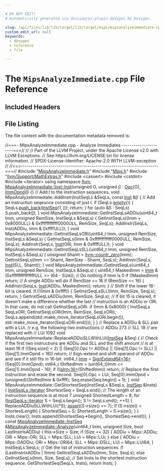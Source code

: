 ```yaml
---

# DO NOT EDIT!
# Automatically generated via docusaurus-plugin-doxygen by Doxygen.

slug: /api/files/lib/lib/target/lib/target/mips/mipsanalyzeimmediate-cpp
custom_edit_url: null
keywords:
  - doxygen
  - reference
  - file

---
```





# The `MipsAnalyzeImmediate.cpp` File Reference

<DoxygenPage pluginConfig={pluginConfig}>



## Included Headers

<IncludesList>
<IncludesListItem
  filePath="MipsAnalyzeImmediate.h"
  permalink="/docs/api/files/lib/lib/target/lib/target/mips/mipsanalyzeimmediate-h"
  isLocal="true" />
<IncludesListItem
  filePath="Mips.h"
  permalink="/docs/api/files/lib/lib/target/lib/target/mips/mips-h"
  isLocal="true" />
<IncludesListItem
  filePath="llvm/Support/MathExtras.h"
  permalink="/docs/api/files/include/include/llvm/include/llvm/support/mathextras-h"
  isLocal="true" />
<IncludesListItem
  filePath="cassert"
  permalink=""
  isLocal="false" />
<IncludesListItem
  filePath="cstdint"
  permalink=""
  isLocal="false" />
<IncludesListItem
  filePath="iterator"
  permalink=""
  isLocal="false" />
</IncludesList>


## File Listing

The file content with the documentation metadata removed is:

<ProgramListing>

<Link id="l00001" /><CodeLine lineNumber="1"><Highlight kind="comment">//===- MipsAnalyzeImmediate.cpp - Analyze Immediates ----------------------===//</Highlight><Highlight kind="normal"></Highlight></CodeLine>
<Link id="l00002" /><CodeLine lineNumber="2"><Highlight kind="normal"></Highlight><Highlight kind="comment">//</Highlight><Highlight kind="normal"></Highlight></CodeLine>
<Link id="l00003" /><CodeLine lineNumber="3"><Highlight kind="normal"></Highlight><Highlight kind="comment">// Part of the LLVM Project, under the Apache License v2.0 with LLVM Exceptions.</Highlight><Highlight kind="normal"></Highlight></CodeLine>
<Link id="l00004" /><CodeLine lineNumber="4"><Highlight kind="normal"></Highlight><Highlight kind="comment">// See https://llvm.org/LICENSE.txt for license information.</Highlight><Highlight kind="normal"></Highlight></CodeLine>
<Link id="l00005" /><CodeLine lineNumber="5"><Highlight kind="normal"></Highlight><Highlight kind="comment">// SPDX-License-Identifier: Apache-2.0 WITH LLVM-exception</Highlight><Highlight kind="normal"></Highlight></CodeLine>
<Link id="l00006" /><CodeLine lineNumber="6"><Highlight kind="normal"></Highlight><Highlight kind="comment">//</Highlight><Highlight kind="normal"></Highlight></CodeLine>
<Link id="l00007" /><CodeLine lineNumber="7"><Highlight kind="normal"></Highlight><Highlight kind="comment">//===----------------------------------------------------------------------===//</Highlight><Highlight kind="normal"></Highlight></CodeLine>
<Link id="l00008" /><CodeLine lineNumber="8"><Highlight kind="normal"></Highlight></CodeLine>
<Link id="l00009" /><CodeLine lineNumber="9"><Highlight kind="normal"></Highlight><Highlight kind="preprocessor">#include &quot;<a href="/docs/api/files/lib/lib/target/lib/target/mips/mipsanalyzeimmediate-h">MipsAnalyzeImmediate.h</a>&quot;</Highlight><Highlight kind="normal"></Highlight></CodeLine>
<Link id="l00010" /><CodeLine lineNumber="10"><Highlight kind="normal"></Highlight><Highlight kind="preprocessor">#include &quot;<a href="/docs/api/files/lib/lib/target/lib/target/mips/mips-h">Mips.h</a>&quot;</Highlight><Highlight kind="normal"></Highlight></CodeLine>
<Link id="l00011" /><CodeLine lineNumber="11"><Highlight kind="normal"></Highlight><Highlight kind="preprocessor">#include &quot;<a href="/docs/api/files/include/include/llvm/include/llvm/support/mathextras-h">llvm/Support/MathExtras.h</a>&quot;</Highlight><Highlight kind="normal"></Highlight></CodeLine>
<Link id="l00012" /><CodeLine lineNumber="12"><Highlight kind="normal"></Highlight><Highlight kind="preprocessor">#include &lt;cassert&gt;</Highlight><Highlight kind="normal"></Highlight></CodeLine>
<Link id="l00013" /><CodeLine lineNumber="13"><Highlight kind="normal"></Highlight><Highlight kind="preprocessor">#include &lt;cstdint&gt;</Highlight><Highlight kind="normal"></Highlight></CodeLine>
<Link id="l00014" /><CodeLine lineNumber="14"><Highlight kind="normal"></Highlight><Highlight kind="preprocessor">#include &lt;iterator&gt;</Highlight><Highlight kind="normal"></Highlight></CodeLine>
<Link id="l00015" /><CodeLine lineNumber="15"><Highlight kind="normal"></Highlight></CodeLine>
<Link id="l00016" /><CodeLine lineNumber="16"><Highlight kind="normal"></Highlight><Highlight kind="keyword">using namespace </Highlight><Highlight kind="normal"><a href="/docs/api/namespaces/llvm">llvm</a>;</Highlight></CodeLine>
<Link id="l00017" /><CodeLine lineNumber="17"><Highlight kind="normal"></Highlight></CodeLine>
<Link id="l00018" /><CodeLine lineNumber="18" lineLink="/docs/api/structs/llvm/mipsanalyzeimmediate/inst/#a2dd8d2b68314f839a3862ef53de62dbd"><Highlight kind="normal"><a href="/docs/api/structs/llvm/mipsanalyzeimmediate/inst/#a2dd8d2b68314f839a3862ef53de62dbd">MipsAnalyzeImmediate::Inst::Inst</a>(</Highlight><Highlight kind="keywordtype">unsigned</Highlight><Highlight kind="normal"> O, </Highlight><Highlight kind="keywordtype">unsigned</Highlight><Highlight kind="normal"> <a href="/docs/api/files/lib/lib/support/md5-cpp/#ac0eafdc9ee161b71e7af98af736952fd">I</a>) : <a href="/docs/api/structs/llvm/mipsanalyzeimmediate/inst/#a93339ac521c080e71e1c43e2a41e2803">Opc</a>(O), <a href="/docs/api/structs/llvm/mipsanalyzeimmediate/inst/#ae4860f2c4582d6afe6edfedda453b62e">ImmOpnd</a>(<a href="/docs/api/files/lib/lib/support/md5-cpp/#ac0eafdc9ee161b71e7af98af736952fd">I</a>) &#123;&#125;</Highlight></CodeLine>
<Link id="l00019" /><CodeLine lineNumber="19"><Highlight kind="normal"></Highlight></CodeLine>
<Link id="l00020" /><CodeLine lineNumber="20"><Highlight kind="normal"></Highlight><Highlight kind="comment">// Add I to the instruction sequences.</Highlight><Highlight kind="normal"></Highlight></CodeLine>
<Link id="l00021" /><CodeLine lineNumber="21"><Highlight kind="normal"></Highlight><Highlight kind="keywordtype">void</Highlight><Highlight kind="normal"> MipsAnalyzeImmediate::AddInstr(InstSeqLs &amp;SeqLs, </Highlight><Highlight kind="keyword">const</Highlight><Highlight kind="normal"> <a href="/docs/api/structs/llvm/mipsanalyzeimmediate/inst">Inst</a> &amp;<a href="/docs/api/files/lib/lib/support/md5-cpp/#ac0eafdc9ee161b71e7af98af736952fd">I</a>) &#123;</Highlight></CodeLine>
<Link id="l00022" /><CodeLine lineNumber="22"><Highlight kind="normal">  </Highlight><Highlight kind="comment">// Add an instruction seqeunce consisting of just I.</Highlight><Highlight kind="normal"></Highlight></CodeLine>
<Link id="l00023" /><CodeLine lineNumber="23"><Highlight kind="normal">  </Highlight><Highlight kind="keywordflow">if</Highlight><Highlight kind="normal"> (SeqLs.<a href="/docs/api/classes/llvm/smallvectortemplatecommon/#ad9a3c7bc26b130377bbafc170b5f88a2">empty</a>()) &#123;</Highlight></CodeLine>
<Link id="l00024" /><CodeLine lineNumber="24"><Highlight kind="normal">    SeqLs.<a href="/docs/api/classes/llvm/smallvectortemplatebase/#af42bfbc067df27c19ee2fc859df58799">push&#95;back</a>(<a href="/docs/api/classes/llvm/mipsanalyzeimmediate/#a950c182688461d603b8950f9041b5385">InstSeq</a>(1, <a href="/docs/api/files/lib/lib/support/md5-cpp/#ac0eafdc9ee161b71e7af98af736952fd">I</a>));</Highlight></CodeLine>
<Link id="l00025" /><CodeLine lineNumber="25"><Highlight kind="normal">    </Highlight><Highlight kind="keywordflow">return</Highlight><Highlight kind="normal">;</Highlight></CodeLine>
<Link id="l00026" /><CodeLine lineNumber="26"><Highlight kind="normal">  &#125;</Highlight></CodeLine>
<Link id="l00027" /><CodeLine lineNumber="27"><Highlight kind="normal"></Highlight></CodeLine>
<Link id="l00028" /><CodeLine lineNumber="28"><Highlight kind="normal">  </Highlight><Highlight kind="keywordflow">for</Highlight><Highlight kind="normal"> (</Highlight><Highlight kind="keyword">auto</Highlight><Highlight kind="normal"> &amp;S : SeqLs)</Highlight></CodeLine>
<Link id="l00029" /><CodeLine lineNumber="29"><Highlight kind="normal">    S.push&#95;back(<a href="/docs/api/files/lib/lib/support/md5-cpp/#ac0eafdc9ee161b71e7af98af736952fd">I</a>);</Highlight></CodeLine>
<Link id="l00030" /><CodeLine lineNumber="30"><Highlight kind="normal">&#125;</Highlight></CodeLine>
<Link id="l00031" /><CodeLine lineNumber="31"><Highlight kind="normal"></Highlight></CodeLine>
<Link id="l00032" /><CodeLine lineNumber="32"><Highlight kind="normal"></Highlight><Highlight kind="keywordtype">void</Highlight><Highlight kind="normal"> MipsAnalyzeImmediate::GetInstSeqLsADDiu(uint64&#95;t Imm, </Highlight><Highlight kind="keywordtype">unsigned</Highlight><Highlight kind="normal"> RemSize,</Highlight></CodeLine>
<Link id="l00033" /><CodeLine lineNumber="33"><Highlight kind="normal">                                             InstSeqLs &amp;SeqLs) &#123;</Highlight></CodeLine>
<Link id="l00034" /><CodeLine lineNumber="34"><Highlight kind="normal">  GetInstSeqLs((Imm + 0x8000ULL) &amp; 0xffffffffffff0000ULL, RemSize, SeqLs);</Highlight></CodeLine>
<Link id="l00035" /><CodeLine lineNumber="35"><Highlight kind="normal">  AddInstr(SeqLs, Inst(ADDiu, Imm &amp; 0xffffULL));</Highlight></CodeLine>
<Link id="l00036" /><CodeLine lineNumber="36"><Highlight kind="normal">&#125;</Highlight></CodeLine>
<Link id="l00037" /><CodeLine lineNumber="37"><Highlight kind="normal"></Highlight></CodeLine>
<Link id="l00038" /><CodeLine lineNumber="38"><Highlight kind="normal"></Highlight><Highlight kind="keywordtype">void</Highlight><Highlight kind="normal"> MipsAnalyzeImmediate::GetInstSeqLsORi(uint64&#95;t Imm, </Highlight><Highlight kind="keywordtype">unsigned</Highlight><Highlight kind="normal"> RemSize,</Highlight></CodeLine>
<Link id="l00039" /><CodeLine lineNumber="39"><Highlight kind="normal">                                           InstSeqLs &amp;SeqLs) &#123;</Highlight></CodeLine>
<Link id="l00040" /><CodeLine lineNumber="40"><Highlight kind="normal">  GetInstSeqLs(Imm &amp; 0xffffffffffff0000ULL, RemSize, SeqLs);</Highlight></CodeLine>
<Link id="l00041" /><CodeLine lineNumber="41"><Highlight kind="normal">  AddInstr(SeqLs, <a href="/docs/api/structs/llvm/mipsanalyzeimmediate/inst">Inst</a>(ORi, Imm &amp; 0xffffULL));</Highlight></CodeLine>
<Link id="l00042" /><CodeLine lineNumber="42"><Highlight kind="normal">&#125;</Highlight></CodeLine>
<Link id="l00043" /><CodeLine lineNumber="43"><Highlight kind="normal"></Highlight></CodeLine>
<Link id="l00044" /><CodeLine lineNumber="44"><Highlight kind="normal"></Highlight><Highlight kind="keywordtype">void</Highlight><Highlight kind="normal"> MipsAnalyzeImmediate::GetInstSeqLsSLL(uint64&#95;t Imm, </Highlight><Highlight kind="keywordtype">unsigned</Highlight><Highlight kind="normal"> RemSize,</Highlight></CodeLine>
<Link id="l00045" /><CodeLine lineNumber="45"><Highlight kind="normal">                                           InstSeqLs &amp;SeqLs) &#123;</Highlight></CodeLine>
<Link id="l00046" /><CodeLine lineNumber="46"><Highlight kind="normal">  </Highlight><Highlight kind="keywordtype">unsigned</Highlight><Highlight kind="normal"> Shamt = <a href="/docs/api/namespaces/llvm/#a57d2f9ee99e9e68cff564d0d579c8163">llvm::countr&#95;zero</a>(Imm);</Highlight></CodeLine>
<Link id="l00047" /><CodeLine lineNumber="47"><Highlight kind="normal">  GetInstSeqLs(Imm &gt;&gt; Shamt, RemSize - Shamt, SeqLs);</Highlight></CodeLine>
<Link id="l00048" /><CodeLine lineNumber="48"><Highlight kind="normal">  AddInstr(SeqLs, <a href="/docs/api/structs/llvm/mipsanalyzeimmediate/inst">Inst</a>(SLL, Shamt));</Highlight></CodeLine>
<Link id="l00049" /><CodeLine lineNumber="49"><Highlight kind="normal">&#125;</Highlight></CodeLine>
<Link id="l00050" /><CodeLine lineNumber="50"><Highlight kind="normal"></Highlight></CodeLine>
<Link id="l00051" /><CodeLine lineNumber="51"><Highlight kind="normal"></Highlight><Highlight kind="keywordtype">void</Highlight><Highlight kind="normal"> MipsAnalyzeImmediate::GetInstSeqLs(uint64&#95;t Imm, </Highlight><Highlight kind="keywordtype">unsigned</Highlight><Highlight kind="normal"> RemSize,</Highlight></CodeLine>
<Link id="l00052" /><CodeLine lineNumber="52"><Highlight kind="normal">                                        InstSeqLs &amp;SeqLs) &#123;</Highlight></CodeLine>
<Link id="l00053" /><CodeLine lineNumber="53"><Highlight kind="normal">  uint64&#95;t MaskedImm = <a href="/docs/api/namespaces/llvm/amdgpu/#a4554b8c1e903115f6d7c75b0cc8900dcae71a5bce3c21304da97e1e5d3dab0ed3">Imm</a> &amp; (0xffffffffffffffffULL &gt;&gt; (64 - Size));</Highlight></CodeLine>
<Link id="l00054" /><CodeLine lineNumber="54"><Highlight kind="normal"></Highlight></CodeLine>
<Link id="l00055" /><CodeLine lineNumber="55"><Highlight kind="normal">  </Highlight><Highlight kind="comment">// Do nothing if Imm is 0</Highlight><Highlight kind="normal"></Highlight></CodeLine>
<Link id="l00056" /><CodeLine lineNumber="56"><Highlight kind="normal">  </Highlight><Highlight kind="keywordflow">if</Highlight><Highlight kind="normal"> (!MaskedImm)</Highlight></CodeLine>
<Link id="l00057" /><CodeLine lineNumber="57"><Highlight kind="normal">    </Highlight><Highlight kind="keywordflow">return</Highlight><Highlight kind="normal">;</Highlight></CodeLine>
<Link id="l00058" /><CodeLine lineNumber="58"><Highlight kind="normal"></Highlight></CodeLine>
<Link id="l00059" /><CodeLine lineNumber="59"><Highlight kind="normal">  </Highlight><Highlight kind="comment">// A single ADDiu will do if RemSize &lt;= 16</Highlight><Highlight kind="normal"></Highlight></CodeLine>
<Link id="l00060" /><CodeLine lineNumber="60"><Highlight kind="normal">  </Highlight><Highlight kind="keywordflow">if</Highlight><Highlight kind="normal"> (RemSize &lt;= 16) &#123;</Highlight></CodeLine>
<Link id="l00061" /><CodeLine lineNumber="61"><Highlight kind="normal">    AddInstr(SeqLs, <a href="/docs/api/structs/llvm/mipsanalyzeimmediate/inst">Inst</a>(ADDiu, MaskedImm));</Highlight></CodeLine>
<Link id="l00062" /><CodeLine lineNumber="62"><Highlight kind="normal">    </Highlight><Highlight kind="keywordflow">return</Highlight><Highlight kind="normal">;</Highlight></CodeLine>
<Link id="l00063" /><CodeLine lineNumber="63"><Highlight kind="normal">  &#125;</Highlight></CodeLine>
<Link id="l00064" /><CodeLine lineNumber="64"><Highlight kind="normal"></Highlight></CodeLine>
<Link id="l00065" /><CodeLine lineNumber="65"><Highlight kind="normal">  </Highlight><Highlight kind="comment">// Shift if the lower 16-bit is cleared.</Highlight><Highlight kind="normal"></Highlight></CodeLine>
<Link id="l00066" /><CodeLine lineNumber="66"><Highlight kind="normal">  </Highlight><Highlight kind="keywordflow">if</Highlight><Highlight kind="normal"> (!(Imm &amp; 0xffff)) &#123;</Highlight></CodeLine>
<Link id="l00067" /><CodeLine lineNumber="67"><Highlight kind="normal">    GetInstSeqLsSLL(Imm, RemSize, SeqLs);</Highlight></CodeLine>
<Link id="l00068" /><CodeLine lineNumber="68"><Highlight kind="normal">    </Highlight><Highlight kind="keywordflow">return</Highlight><Highlight kind="normal">;</Highlight></CodeLine>
<Link id="l00069" /><CodeLine lineNumber="69"><Highlight kind="normal">  &#125;</Highlight></CodeLine>
<Link id="l00070" /><CodeLine lineNumber="70"><Highlight kind="normal"></Highlight></CodeLine>
<Link id="l00071" /><CodeLine lineNumber="71"><Highlight kind="normal">  GetInstSeqLsADDiu(Imm, RemSize, SeqLs);</Highlight></CodeLine>
<Link id="l00072" /><CodeLine lineNumber="72"><Highlight kind="normal"></Highlight></CodeLine>
<Link id="l00073" /><CodeLine lineNumber="73"><Highlight kind="normal">  </Highlight><Highlight kind="comment">// If bit 15 is cleared, it doesn&#39;t make a difference whether the last</Highlight><Highlight kind="normal"></Highlight></CodeLine>
<Link id="l00074" /><CodeLine lineNumber="74"><Highlight kind="normal">  </Highlight><Highlight kind="comment">// instruction is an ADDiu or ORi. In that case, do not call GetInstSeqLsORi.</Highlight><Highlight kind="normal"></Highlight></CodeLine>
<Link id="l00075" /><CodeLine lineNumber="75"><Highlight kind="normal">  </Highlight><Highlight kind="keywordflow">if</Highlight><Highlight kind="normal"> (Imm &amp; 0x8000) &#123;</Highlight></CodeLine>
<Link id="l00076" /><CodeLine lineNumber="76"><Highlight kind="normal">    InstSeqLs SeqLsORi;</Highlight></CodeLine>
<Link id="l00077" /><CodeLine lineNumber="77"><Highlight kind="normal">    GetInstSeqLsORi(Imm, RemSize, SeqLsORi);</Highlight></CodeLine>
<Link id="l00078" /><CodeLine lineNumber="78"><Highlight kind="normal">    SeqLs.append(std::make&#95;move&#95;iterator(SeqLsORi.begin()),</Highlight></CodeLine>
<Link id="l00079" /><CodeLine lineNumber="79"><Highlight kind="normal">                 std::make&#95;move&#95;iterator(SeqLsORi.end()));</Highlight></CodeLine>
<Link id="l00080" /><CodeLine lineNumber="80"><Highlight kind="normal">  &#125;</Highlight></CodeLine>
<Link id="l00081" /><CodeLine lineNumber="81"><Highlight kind="normal">&#125;</Highlight></CodeLine>
<Link id="l00082" /><CodeLine lineNumber="82"><Highlight kind="normal"></Highlight></CodeLine>
<Link id="l00083" /><CodeLine lineNumber="83"><Highlight kind="normal"></Highlight><Highlight kind="comment">// Replace a ADDiu &amp; SLL pair with a LUi.</Highlight><Highlight kind="normal"></Highlight></CodeLine>
<Link id="l00084" /><CodeLine lineNumber="84"><Highlight kind="normal"></Highlight><Highlight kind="comment">// e.g. the following two instructions</Highlight><Highlight kind="normal"></Highlight></CodeLine>
<Link id="l00085" /><CodeLine lineNumber="85"><Highlight kind="normal"></Highlight><Highlight kind="comment">//  ADDiu 273</Highlight><Highlight kind="normal"></Highlight></CodeLine>
<Link id="l00086" /><CodeLine lineNumber="86"><Highlight kind="normal"></Highlight><Highlight kind="comment">//  SLL 18</Highlight><Highlight kind="normal"></Highlight></CodeLine>
<Link id="l00087" /><CodeLine lineNumber="87"><Highlight kind="normal"></Highlight><Highlight kind="comment">// are replaced with</Highlight><Highlight kind="normal"></Highlight></CodeLine>
<Link id="l00088" /><CodeLine lineNumber="88"><Highlight kind="normal"></Highlight><Highlight kind="comment">//  LUi 1092</Highlight><Highlight kind="normal"></Highlight></CodeLine>
<Link id="l00089" /><CodeLine lineNumber="89"><Highlight kind="normal"></Highlight><Highlight kind="keywordtype">void</Highlight><Highlight kind="normal"> MipsAnalyzeImmediate::ReplaceADDiuSLLWithLUi(<a href="/docs/api/classes/llvm/mipsanalyzeimmediate/#a950c182688461d603b8950f9041b5385">InstSeq</a> &amp;Seq) &#123;</Highlight></CodeLine>
<Link id="l00090" /><CodeLine lineNumber="90"><Highlight kind="normal">  </Highlight><Highlight kind="comment">// Check if the first two instructions are ADDiu and SLL and the shift amount</Highlight><Highlight kind="normal"></Highlight></CodeLine>
<Link id="l00091" /><CodeLine lineNumber="91"><Highlight kind="normal">  </Highlight><Highlight kind="comment">// is at least 16</Highlight><Highlight kind="normal"></Highlight></CodeLine>
<Link id="l00092" /><CodeLine lineNumber="92"><Highlight kind="normal">  </Highlight><Highlight kind="keywordflow">if</Highlight><Highlight kind="normal"> ((Seq.size() &lt; 2) || (Seq&#91;0&#93;.Opc != ADDiu) ||</Highlight></CodeLine>
<Link id="l00093" /><CodeLine lineNumber="93"><Highlight kind="normal">      (Seq&#91;1&#93;.Opc != SLL) || (Seq&#91;1&#93;.ImmOpnd &lt; 16))</Highlight></CodeLine>
<Link id="l00094" /><CodeLine lineNumber="94"><Highlight kind="normal">    </Highlight><Highlight kind="keywordflow">return</Highlight><Highlight kind="normal">;</Highlight></CodeLine>
<Link id="l00095" /><CodeLine lineNumber="95"><Highlight kind="normal"></Highlight></CodeLine>
<Link id="l00096" /><CodeLine lineNumber="96"><Highlight kind="normal">  </Highlight><Highlight kind="comment">// Sign-extend and shift operand of ADDiu and see if it still fits in 16-bit.</Highlight><Highlight kind="normal"></Highlight></CodeLine>
<Link id="l00097" /><CodeLine lineNumber="97"><Highlight kind="normal">  int64&#95;t <a href="/docs/api/namespaces/llvm/amdgpu/#a4554b8c1e903115f6d7c75b0cc8900dcae71a5bce3c21304da97e1e5d3dab0ed3">Imm</a> = <a href="/docs/api/namespaces/llvm/#ad12a58d7f81a304e0c568ad2210bc4fe">SignExtend64&lt;16&gt;</a>(Seq&#91;0&#93;.ImmOpnd);</Highlight></CodeLine>
<Link id="l00098" /><CodeLine lineNumber="98"><Highlight kind="normal">  int64&#95;t ShiftedImm = (uint64&#95;t)Imm &lt;&lt; (Seq&#91;1&#93;.ImmOpnd - 16);</Highlight></CodeLine>
<Link id="l00099" /><CodeLine lineNumber="99"><Highlight kind="normal"></Highlight></CodeLine>
<Link id="l00100" /><CodeLine lineNumber="100"><Highlight kind="normal">  </Highlight><Highlight kind="keywordflow">if</Highlight><Highlight kind="normal"> (!<a href="/docs/api/namespaces/llvm/#a1a1e51a5952c3afa00875df90e7ae6f8">isInt&lt;16&gt;</a>(ShiftedImm))</Highlight></CodeLine>
<Link id="l00101" /><CodeLine lineNumber="101"><Highlight kind="normal">    </Highlight><Highlight kind="keywordflow">return</Highlight><Highlight kind="normal">;</Highlight></CodeLine>
<Link id="l00102" /><CodeLine lineNumber="102"><Highlight kind="normal"></Highlight></CodeLine>
<Link id="l00103" /><CodeLine lineNumber="103"><Highlight kind="normal">  </Highlight><Highlight kind="comment">// Replace the first instruction and erase the second.</Highlight><Highlight kind="normal"></Highlight></CodeLine>
<Link id="l00104" /><CodeLine lineNumber="104"><Highlight kind="normal">  Seq&#91;0&#93;.Opc = LUi;</Highlight></CodeLine>
<Link id="l00105" /><CodeLine lineNumber="105"><Highlight kind="normal">  Seq&#91;0&#93;.ImmOpnd = (unsigned)(ShiftedImm &amp; 0xffff);</Highlight></CodeLine>
<Link id="l00106" /><CodeLine lineNumber="106"><Highlight kind="normal">  Seq.erase(Seq.begin() + 1);</Highlight></CodeLine>
<Link id="l00107" /><CodeLine lineNumber="107"><Highlight kind="normal">&#125;</Highlight></CodeLine>
<Link id="l00108" /><CodeLine lineNumber="108"><Highlight kind="normal"></Highlight></CodeLine>
<Link id="l00109" /><CodeLine lineNumber="109"><Highlight kind="normal"></Highlight><Highlight kind="keywordtype">void</Highlight><Highlight kind="normal"> MipsAnalyzeImmediate::GetShortestSeq(InstSeqLs &amp;SeqLs, <a href="/docs/api/classes/llvm/mipsanalyzeimmediate/#a950c182688461d603b8950f9041b5385">InstSeq</a> &amp;Insts) &#123;</Highlight></CodeLine>
<Link id="l00110" /><CodeLine lineNumber="110"><Highlight kind="normal">  <a href="/docs/api/classes/llvm/smallvectortemplatecommon/#a9eae7ba1448d9866beca95a042de2e11">InstSeqLs::iterator</a> ShortestSeq = SeqLs.end();</Highlight></CodeLine>
<Link id="l00111" /><CodeLine lineNumber="111"><Highlight kind="normal">  </Highlight><Highlight kind="comment">// The length of an instruction sequence is at most 7</Highlight><Highlight kind="normal"></Highlight></CodeLine>
<Link id="l00112" /><CodeLine lineNumber="112"><Highlight kind="normal">  </Highlight><Highlight kind="keywordtype">unsigned</Highlight><Highlight kind="normal"> ShortestLength = 8;</Highlight></CodeLine>
<Link id="l00113" /><CodeLine lineNumber="113"><Highlight kind="normal"></Highlight></CodeLine>
<Link id="l00114" /><CodeLine lineNumber="114"><Highlight kind="normal">  </Highlight><Highlight kind="keywordflow">for</Highlight><Highlight kind="normal"> (<a href="/docs/api/classes/llvm/smallvectortemplatecommon/#a9eae7ba1448d9866beca95a042de2e11">InstSeqLs::iterator</a> S = SeqLs.begin(); S != SeqLs.end(); ++S) &#123;</Highlight></CodeLine>
<Link id="l00115" /><CodeLine lineNumber="115"><Highlight kind="normal">    ReplaceADDiuSLLWithLUi(&#42;S);</Highlight></CodeLine>
<Link id="l00116" /><CodeLine lineNumber="116"><Highlight kind="normal">    <a href="/docs/api/files/lib/lib/target/lib/target/amdgpu/silowercontrolflow-cpp/#a4868c5d81c5ccc98c47aeab6244346a0">assert</a>(S-&gt;size() &lt;= 7);</Highlight></CodeLine>
<Link id="l00117" /><CodeLine lineNumber="117"><Highlight kind="normal"></Highlight></CodeLine>
<Link id="l00118" /><CodeLine lineNumber="118"><Highlight kind="normal">    </Highlight><Highlight kind="keywordflow">if</Highlight><Highlight kind="normal"> (S-&gt;size() &lt; ShortestLength) &#123;</Highlight></CodeLine>
<Link id="l00119" /><CodeLine lineNumber="119"><Highlight kind="normal">      ShortestSeq = S;</Highlight></CodeLine>
<Link id="l00120" /><CodeLine lineNumber="120"><Highlight kind="normal">      ShortestLength = S-&gt;size();</Highlight></CodeLine>
<Link id="l00121" /><CodeLine lineNumber="121"><Highlight kind="normal">    &#125;</Highlight></CodeLine>
<Link id="l00122" /><CodeLine lineNumber="122"><Highlight kind="normal">  &#125;</Highlight></CodeLine>
<Link id="l00123" /><CodeLine lineNumber="123"><Highlight kind="normal"></Highlight></CodeLine>
<Link id="l00124" /><CodeLine lineNumber="124"><Highlight kind="normal">  Insts.clear();</Highlight></CodeLine>
<Link id="l00125" /><CodeLine lineNumber="125"><Highlight kind="normal">  Insts.append(ShortestSeq-&gt;begin(), ShortestSeq-&gt;end());</Highlight></CodeLine>
<Link id="l00126" /><CodeLine lineNumber="126"><Highlight kind="normal">&#125;</Highlight></CodeLine>
<Link id="l00127" /><CodeLine lineNumber="127"><Highlight kind="normal"></Highlight></CodeLine>
<Link id="l00128" /><CodeLine lineNumber="128"><Highlight kind="normal"></Highlight><Highlight kind="keyword">const</Highlight><Highlight kind="normal"> <a href="/docs/api/classes/llvm/mipsanalyzeimmediate/#a950c182688461d603b8950f9041b5385">MipsAnalyzeImmediate::InstSeq</a></Highlight></CodeLine>
<Link id="l00129" /><CodeLine lineNumber="129" lineLink="/docs/api/classes/llvm/mipsanalyzeimmediate/#a80ac42236b215222ea27330943ff3f99"><Highlight kind="normal">&amp;<a href="/docs/api/classes/llvm/mipsanalyzeimmediate/#a80ac42236b215222ea27330943ff3f99">MipsAnalyzeImmediate::Analyze</a>(uint64&#95;t Imm, </Highlight><Highlight kind="keywordtype">unsigned</Highlight><Highlight kind="normal"> Size,</Highlight></CodeLine>
<Link id="l00130" /><CodeLine lineNumber="130"><Highlight kind="normal">                               </Highlight><Highlight kind="keywordtype">bool</Highlight><Highlight kind="normal"> LastInstrIsADDiu) &#123;</Highlight></CodeLine>
<Link id="l00131" /><CodeLine lineNumber="131"><Highlight kind="normal">  this-&gt;Size = Size;</Highlight></CodeLine>
<Link id="l00132" /><CodeLine lineNumber="132"><Highlight kind="normal"></Highlight></CodeLine>
<Link id="l00133" /><CodeLine lineNumber="133"><Highlight kind="normal">  </Highlight><Highlight kind="keywordflow">if</Highlight><Highlight kind="normal"> (Size == 32) &#123;</Highlight></CodeLine>
<Link id="l00134" /><CodeLine lineNumber="134"><Highlight kind="normal">    ADDiu = Mips::ADDiu;</Highlight></CodeLine>
<Link id="l00135" /><CodeLine lineNumber="135"><Highlight kind="normal">    ORi = Mips::ORi;</Highlight></CodeLine>
<Link id="l00136" /><CodeLine lineNumber="136"><Highlight kind="normal">    SLL = Mips::SLL;</Highlight></CodeLine>
<Link id="l00137" /><CodeLine lineNumber="137"><Highlight kind="normal">    LUi = Mips::LUi;</Highlight></CodeLine>
<Link id="l00138" /><CodeLine lineNumber="138"><Highlight kind="normal">  &#125; </Highlight><Highlight kind="keywordflow">else</Highlight><Highlight kind="normal"> &#123;</Highlight></CodeLine>
<Link id="l00139" /><CodeLine lineNumber="139"><Highlight kind="normal">    ADDiu = Mips::DADDiu;</Highlight></CodeLine>
<Link id="l00140" /><CodeLine lineNumber="140"><Highlight kind="normal">    ORi = Mips::ORi64;</Highlight></CodeLine>
<Link id="l00141" /><CodeLine lineNumber="141"><Highlight kind="normal">    SLL = Mips::DSLL;</Highlight></CodeLine>
<Link id="l00142" /><CodeLine lineNumber="142"><Highlight kind="normal">    LUi = Mips::LUi64;</Highlight></CodeLine>
<Link id="l00143" /><CodeLine lineNumber="143"><Highlight kind="normal">  &#125;</Highlight></CodeLine>
<Link id="l00144" /><CodeLine lineNumber="144"><Highlight kind="normal"></Highlight></CodeLine>
<Link id="l00145" /><CodeLine lineNumber="145"><Highlight kind="normal">  InstSeqLs SeqLs;</Highlight></CodeLine>
<Link id="l00146" /><CodeLine lineNumber="146"><Highlight kind="normal"></Highlight></CodeLine>
<Link id="l00147" /><CodeLine lineNumber="147"><Highlight kind="normal">  </Highlight><Highlight kind="comment">// Get the list of instruction sequences.</Highlight><Highlight kind="normal"></Highlight></CodeLine>
<Link id="l00148" /><CodeLine lineNumber="148"><Highlight kind="normal">  </Highlight><Highlight kind="keywordflow">if</Highlight><Highlight kind="normal"> (LastInstrIsADDiu | !Imm)</Highlight></CodeLine>
<Link id="l00149" /><CodeLine lineNumber="149"><Highlight kind="normal">    GetInstSeqLsADDiu(Imm, Size, SeqLs);</Highlight></CodeLine>
<Link id="l00150" /><CodeLine lineNumber="150"><Highlight kind="normal">  </Highlight><Highlight kind="keywordflow">else</Highlight><Highlight kind="normal"></Highlight></CodeLine>
<Link id="l00151" /><CodeLine lineNumber="151"><Highlight kind="normal">    GetInstSeqLs(Imm, Size, SeqLs);</Highlight></CodeLine>
<Link id="l00152" /><CodeLine lineNumber="152"><Highlight kind="normal"></Highlight></CodeLine>
<Link id="l00153" /><CodeLine lineNumber="153"><Highlight kind="normal">  </Highlight><Highlight kind="comment">// Set Insts to the shortest instruction sequence.</Highlight><Highlight kind="normal"></Highlight></CodeLine>
<Link id="l00154" /><CodeLine lineNumber="154"><Highlight kind="normal">  GetShortestSeq(SeqLs, Insts);</Highlight></CodeLine>
<Link id="l00155" /><CodeLine lineNumber="155"><Highlight kind="normal"></Highlight></CodeLine>
<Link id="l00156" /><CodeLine lineNumber="156"><Highlight kind="normal">  </Highlight><Highlight kind="keywordflow">return</Highlight><Highlight kind="normal"> Insts;</Highlight></CodeLine>
<Link id="l00157" /><CodeLine lineNumber="157"><Highlight kind="normal">&#125;</Highlight></CodeLine>

</ProgramListing>

</DoxygenPage>
